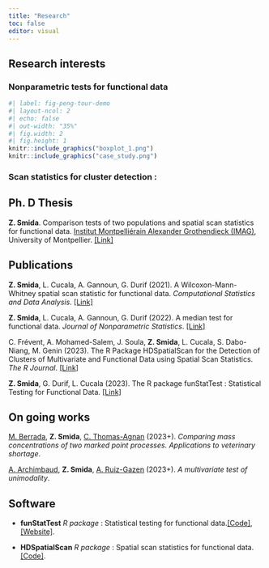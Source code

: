 ```yaml
---
title: "Research"
toc: false
editor: visual
---
```


## Research interests 

### Nonparametric tests for functional data

```r
#| label: fig-peng-tour-demo
#| layout-ncol: 2
#| echo: false
#| out-width: "35%"
#| fig.width: 2
#| fig.height: 1
knitr::include_graphics("boxplot_1.png")
knitr::include_graphics("case_study.png")
```
 
 
 
### Scan statistics for cluster detection : 




## Ph. D Thesis
**Z. Smida**. Comparison tests of two populations and spatial scan statistics for functional data. [Institut Montpelliérain Alexander Grothendieck (IMAG)](https://imag.umontpellier.fr/#:~:text=L'Institut%20Montpelli%C3%A9rain%20Alexander%20Grothendieck,de%20l'Universit%C3%A9%20de%20Montpellier.), University of Montpellier. [\[Link\]](https://theses.hal.science/tel-04604008)



## Publications

**Z. Smida**, L. Cucala, A. Gannoun, G. Durif (2021). A Wilcoxon-Mann-Whitney spatial scan statistic for functional data. *Computational Statistics and Data Analysis*. [\[Link\]](https://www.sciencedirect.com/science/article/abs/pii/S0167947321002127?via%3Dihub)

**Z. Smida**, L. Cucala, A. Gannoun, G. Durif (2022). A median test for functional data. *Journal of Nonparametric Statistics*. [\[Link\]](https://www.tandfonline.com/doi/full/10.1080/10485252.2022.2064997)

C. Frévent, A. Mohamed-Salem, J. Soula, **Z. Smida**, L. Cucala, S. Dabo-Niang, M. Genin (2023). The R Package HDSpatialScan for the Detection of Clusters of Multivariate and Functional Data using Spatial Scan Statistics. *The R Journal*. [\[Link\]](https://www.researchgate.net/publication/366849808_The_R_Package_HDSpatialScan_for_the_Detection_of_Clusters_of_Multivariate_and_Functional_Data_using_Spatial_Scan_Statistics)

**Z. Smida**, G. Durif, L. Cucala (2023). The R package funStatTest : Statistical Testing for Functional Data. [\[Link\]](https://cloud.r-project.org/web/packages/funStatTest/index.html)

## On going works

[M. Berrada](https://www.researchgate.net/profile/Mehdi-Berrada), **Z. Smida**, [C. Thomas-Agnan](https://www.tse-fr.eu/fr/people/christine-thomas-agnan) (2023+). *Comparing mass concentrations of two marked point processes. Applications to veterinary shortage*.

[A. Archimbaud](https://aurore-archimbaud.netlify.app/about/), **Z. Smida**, [A. Ruiz-Gazen](https://www.tse-fr.eu/fr/people/anne-ruiz-gazen) (2023+). *A multivariate test of unimodality*.

## Software 

- **funStatTest** *R package* : Statistical testing for functional data.[\[Code\]](https://cloud.r-project.org/web/packages/funStatTest/index.html),   [\[Website\]](https://gdurif.pages.math.cnrs.fr/funStatTest/).

- **HDSpatialScan** *R package* : Spatial scan statistics for functional data. [\[Code\]](https://cran.r-project.org/web/packages/HDSpatialScan/index.html). 


